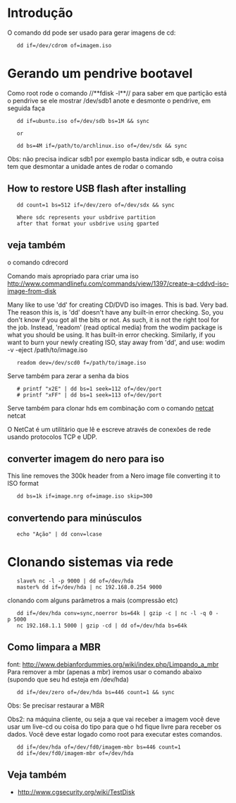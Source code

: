 =Introdução=
O comando dd pode ser usado para gerar imagens de cd:

	dd if=/dev/cdrom of=imagem.iso

=Gerando um pendrive bootavel=
Como root rode o comando //**fdisk -l**// para saber em que partição está o pendrive
se ele mostrar /dev/sdb1 anote e desmonte o pendrive, em seguida faça

	dd if=ubuntu.iso of=/dev/sdb bs=1M && sync

	or

	dd bs=4M if=/path/to/archlinux.iso of=/dev/sdx && sync

Obs: não precisa indicar sdb1 por exemplo basta indicar sdb, e outra coisa tem que desmontar a
unidade antes de rodar o comando

== How to restore USB flash after installing ==

    dd count=1 bs=512 if=/dev/zero of=/dev/sdx && sync

    Where sdc represents your usbdrive partition
    after that format your usbdrive using gparted

==veja também==
o comando cdrecord

Comando mais apropriado para criar uma iso
http://www.commandlinefu.com/commands/view/1397/create-a-cddvd-iso-image-from-disk

Many like to use 'dd' for creating CD/DVD iso images. This is bad. Very bad.
The reason this is, is 'dd' doesn't have any built-in error checking. So,
you don't know if you got all the bits or not. As such, it is not the right
tool for the job. Instead, 'readom' (read optical media) from the wodim package
is what you should be using. It has built-in error checking. Similarly, if you want
to burn your newly creating ISO, stay away from 'dd', and use:
wodim -v -eject /path/to/image.iso

	readom dev=/dev/scd0 f=/path/to/image.iso


Serve também para zerar a senha da bios

	# printf "x2E" | dd bs=1 seek=112 of=/dev/port
	# printf "xFF" | dd bs=1 seek=113 of=/dev/port


Serve também para clonar hds em combinação com o comando [[netcat]]
netcat

O NetCat é um utilitário que lê e escreve através de conexões de rede usando protocolos TCP e UDP.

==converter imagem do nero para iso==
This line removes the 300k header from a Nero image file converting it to ISO format

	dd bs=1k if=image.nrg of=image.iso skip=300


==convertendo para minúsculos==

	echo "Ação" | dd conv=lcase


=Clonando sistemas via rede=


	slave% nc -l -p 9000 | dd of=/dev/hda
	master% dd if=/dev/hda | nc 192.168.0.254 9000



clonando com alguns parâmetros a mais (compressão etc)

	dd if=/dev/hda conv=sync,noerror bs=64k | gzip -c | nc -l -q 0 -p 5000
	nc 192.168.1.1 5000 | gzip -cd | dd of=/dev/hda bs=64k


==Como limpara a MBR==
font: http://www.debianfordummies.org/wiki/index.php/Limpando_a_mbr
Para remover a mbr (apenas a mbr) iremos usar o comando abaixo (supondo que seu hd esteja em /dev/hda)

	dd if=/dev/zero of=/dev/hda bs=446 count=1 && sync

Obs: Se precisar restaurar a MBR

Obs2: na máquina cliente, ou seja a que vai receber a imagem você deve usar um live-cd ou coisa do tipo para que o hd fique livre para receber os dados. Você deve estar logado como root para executar estes comandos.


	dd if=/dev/hda of=/dev/fd0/imagem-mbr bs=446 count=1
	dd if=/dev/fd0/imagem-mbr of=/dev/hda


==Veja também==
* http://www.cgsecurity.org/wiki/TestDisk
